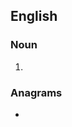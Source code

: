 ==English==

===Noun===
{{head|en|noun plural form}}

# {{plural of|paring|lang=en}}

===Anagrams===
* {{anagrams|en|gnisrap|parsing|rapings|rasping|sparing}}